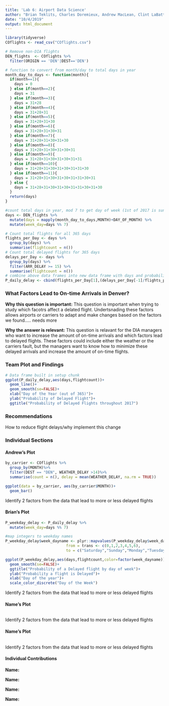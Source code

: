 ---
title: 'Lab 6: Airport Data Science'
author: "Brian Teklits, Charles Doremieux, Andrew MacLean, Clint LaBattaglia"
date: "10/4/2019"
output: html_document
---

```{r setup, include=FALSE}
library(tidyverse)
COflights <- read_csv("COflights.csv")

# Remove non-DIA flights
DEN_flights  <- COflights %>%
  filter(ORIGIN == 'DEN'|DEST=='DEN') 

# function to convert from month/day to total days in year
month_day_to_days <- function(month){
  if(month==1){
    days = 0
  } else if(month==2){
    days = 31
  } else if(month==3){
    days = 31+28 
  } else if(month==4){
    days = 31+28+31
  } else if(month==5){
    days = 31+28+31+30
  } else if(month==6){
    days = 31+28+31+30+31
  } else if(month==7){
    days = 31+28+31+30+31+30
  } else if(month==8){
    days = 31+28+31+30+31+30+31
  } else if(month==9){
    days = 31+28+31+30+31+30+31+31
  } else if(month==10){
    days = 31+28+31+30+31+30+31+31+30
  } else if(month==11){
    days = 31+28+31+30+31+30+31+31+30+31
  } else {
    days = 31+28+31+30+31+30+31+31+30+31+30
  }
  return(days)
}

#count total days in year, mod 7 to get day of week (1st of 2017 is sunday, so remainder 1 = sunday, remainder 2 = monday etc.)
days <- DEN_flights %>%
  mutate(days = mapply(month_day_to_days,MONTH)+DAY_OF_MONTH) %>%
  mutate(week_day=days %% 7)

# Count total flights for all 365 days
flights_per_Day <- days %>%
  group_by(days) %>%
  summarise(flightcount = n())
# Count total delayed flights for 365 days
delays_per_Day <- days %>%
  group_by(days) %>%
  filter(ARR_DELAY >= 15) %>%
  summarise(flightcount = n()) 
# combine above data frames into new data frame with days and probability of delay per day
P_daily_delay <- cbind(flights_per_Day[1],(delays_per_Day[-1]/flights_per_Day[-1]))

```

### What Factors Lead to On-time Arrivals in Denver?


**Why this question is important:**
This question is important when trying to study which facotrs affect a delated flight. Undertsnading these factors allows airports or carriers to adapt and make changes based on the factors we found..... needs more

**Why the answer is relevant:**
This question is relavant for the DIA managers who want to increase the amount of on-time arrivals and which factors lead to delayed flights. These factors could include either the weather or the carriers fault, but the managers want to know how to minimize these delayed arrivals and increase the amount of on-time flights. 

### Team Plot and Findings

```{r, WARNING=FALSE}
# Data frame built in setup chunk
ggplot(P_daily_delay,aes(days,flightcount))+
  geom_line()+
  geom_smooth(se=FALSE)+
  xlab("Day of the Year (out of 365)")+
  ylab("Probability of Delayed Flight")+
  ggtitle("Probability of Delayed Flights throughout 2017")
```

### Recommendations

How to reduce flight delays/why implement this change

### Individual Sections

#### Andrew's Plot

```{r}
by_carrier <- COflights %>%
  group_by(MONTH)%>%
  filter(DEST == "DEN", WEATHER_DELAY >14)%>%
  summarise(count = n(), delay = mean(WEATHER_DELAY, na.rm = TRUE))

ggplot(data = by_carrier, aes(by_carrier$MONTH))+
  geom_bar()


```

Identify 2 factors from the data that lead to more or less delayed flights

#### Brian's Plot

```{r}
P_weekday_delay <- P_daily_delay %>%
  mutate(week_day=days %% 7)

#map integers to weekday names
P_weekday_delay$week_dayname <- plyr::mapvalues(P_weekday_delay$week_day,
                           from = trans <- c(0,1,2,3,4,5,6),
                           to = c("Saturday","Sunday","Monday","Tuesday","Wednesday","Thursday","Friday"))

ggplot(P_weekday_delay,aes(days,flightcount,color=factor(week_dayname)))+
  geom_smooth(se=FALSE)+
  ggtitle("Probability of a Delayed flight by day of week")+
  ylab("Probability a flight is Delayed")+
  xlab("Day of the year")+
  scale_color_discrete("Day of the Week")
```


Identify 2 factors from the data that lead to more or less delayed flights

#### Name's Plot

```{r}

```

Identify 2 factors from the data that lead to more or less delayed flights

#### Name's Plot

```{r}

```

Identify 2 factors from the data that lead to more or less delayed flights


#### Individual Contributions

**Name:**

**Name:**

**Name:**

**Name:**
